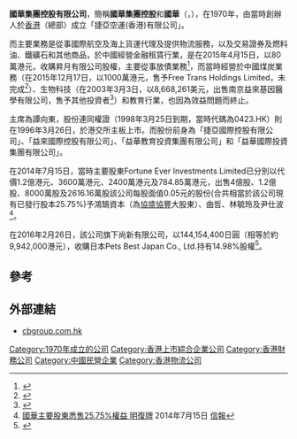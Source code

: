 {{multiple issues|
{{advert|time=2016-02-28T05:54:43+00:00}}
{{primarysources|time=2016-02-28T05:54:43+00:00}}
}}
{{Distinguish|國華 (月刊)}}
'''國華集團控股有限公司'''，簡稱'''國華集團控股'''和'''國華'''（'''{{lang-en|China Best Group Holding Limited}}'''，{{hkex|370}}），在1970年，由當時創辦人於[[香港|香港]]（總部）成立「捷亞空運(香港)有限公司」。

而主要業務是從事國際航空及海上貨運代理及提供物流服務，以及交易證券及燃料油、鐵礦石和其他商品，於中國經營金融租賃行業，是在2015年4月15日，以80萬港元，收購昇月有限公司股權，主要從事放債業務<ref>{{Cite web |url=http://202.66.146.82/listco/hk/chinabest/announcement/ca150415.pdf |title=內幕消息－ 收購昇月通告 |access-date=2016-02-28 |archive-url=https://web.archive.org/web/20160303164546/http://202.66.146.82/listco/hk/chinabest/announcement/ca150415.pdf |archive-date=2016-03-03 |dead-url=yes }}</ref>，而當時經營於中國煤炭業務（在2015年12月17日，以1000萬港元，售予Free Trans Holdings Limited，未完成<ref>{{Cite web |url=http://202.66.146.82/listco/hk/chinabest/announcement/ca151217.pdf |title=自願公佈 出售一間附屬公司及停止煤炭業務 |access-date=2016-02-28 |archive-url=https://web.archive.org/web/20160303162832/http://202.66.146.82/listco/hk/chinabest/announcement/ca151217.pdf |archive-date=2016-03-03 |dead-url=yes }}</ref>）、生物科技（在2003年3月3日，以8,668,261美元，出售南京益來基因醫學有限公司，售予其他投資者<ref>{{Cite web |url=http://www.hkexnews.hk/listedco/listconews/sehk/2003/0415/LTN20030415058_C.pdf |title=存档副本 |accessdate=2016-02-28 |archive-date=2019-10-30 |archive-url=https://web.archive.org/web/20191030091009/https://www1.hkexnews.hk/listedco/listconews/sehk/2003/0415/ltn20030415058_c.pdf |dead-url=no }}</ref>）和教育行業，也因為效益問題而終止。

主席為譚向東，股份連同權證（1998年3月25日到期，當時代碼為0423.HK）則在1996年3月26日，於港交所主板上市。而股份前身為「捷亞國際控股有限公司」、「益來國際控股有限公司」、「益華教育投資集團有限公司」和「益華國際投資集團有限公司」。

在2014年7月15日，當時主要股東Fortune Ever Investments Limited已分別以代價1.2億港元、3600萬港元、2400萬港元及784.85萬港元，出售4億股、1.2億股、8000萬股及2616.16萬股該公司每股面值0.05元的股份(合共相當於該公司現有已發行股本25.75%)予鴻鵠資本（為[[協盛協豐|協盛協豐]]大股東）、曲哲、林毓玲及尹仕波<ref>[http://www2.hkej.com/instantnews/stock/article/399533 國華主要股東悉售25.75%權益 明復牌] {{Wayback|url=http://www2.hkej.com/instantnews/stock/article/399533 |date=20160416062202 }}2014年7月15日 [[信報|信報]]</ref>。

在2016年2月26日，該公司旗下尚新有限公司，以144,154,400日圓（相等於約9,942,000港元），收購日本Pets Best Japan Co., Ltd.持有14.98%股權<ref>{{Cite web |url=http://202.66.146.82/listco/hk/chinabest/announcement/ca160226.pdf |title=內幕消息 以認購目標公司新股份之方式 投資目標公司之14.98%權益 |access-date=2016-02-28 |archive-url=https://web.archive.org/web/20160303153249/http://202.66.146.82/listco/hk/chinabest/announcement/ca160226.pdf |archive-date=2016-03-03 |dead-url=yes }}</ref>。

==參考==
{{reflist}}

==外部連結==
*[http://www.cbgroup.com.hk/ cbgroup.com.hk] {{Wayback|url=http://www.cbgroup.com.hk/ |date=20200627120130 }}

[[Category:1970年成立的公司|Category:1970年成立的公司]]
[[Category:香港上市綜合企業公司|Category:香港上市綜合企業公司]]
[[Category:香港財務公司|Category:香港財務公司]]
[[Category:中國民營企業|Category:中國民營企業]]
[[Category:香港物流公司|Category:香港物流公司]]